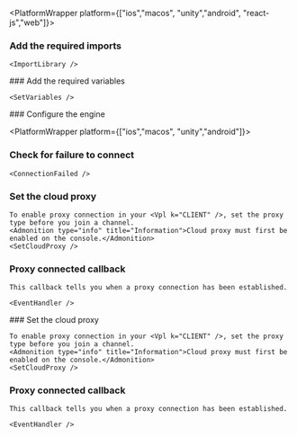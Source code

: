 

<PlatformWrapper platform={["ios","macos", "unity","android", "react-js","web"]}>

### Add the required imports

    <ImportLibrary />
<PlatformWrapper notAllowed = "react-js">
### Add the required variables

    <SetVariables />
</PlatformWrapper>

<PlatformWrapper platform="react-js">
### Configure the <Vg k="COMPANY"/> engine
    <ConfigureEngine/>
</PlatformWrapper>

<PlatformWrapper platform={["ios","macos", "unity","android"]}>
### Check for failure to connect

    <ConnectionFailed />
    
### Set the cloud proxy

    To enable proxy connection in your <Vpl k="CLIENT" />, set the proxy type before you join a channel.
    <Admonition type="info" title="Information">Cloud proxy must first be enabled on the console.</Admonition>
    <SetCloudProxy />

### Proxy connected callback

    This callback tells you when a proxy connection has been established.

    <EventHandler />
</PlatformWrapper>

<PlatformWrapper platform="web, react-js">
### Set the cloud proxy

    To enable proxy connection in your <Vpl k="CLIENT" />, set the proxy type before you join a channel.
    <Admonition type="info" title="Information">Cloud proxy must first be enabled on the console.</Admonition>
    <SetCloudProxy />

### Proxy connected callback

    This callback tells you when a proxy connection has been established.

    <EventHandler />

</PlatformWrapper>

</PlatformWrapper>
